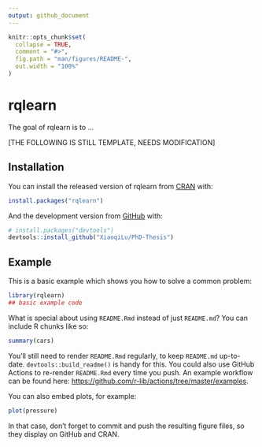 ```yaml
---
output: github_document
---
```


<!-- README.md is generated from README.Rmd. Please edit that file -->

```r
knitr::opts_chunk$set(
  collapse = TRUE,
  comment = "#>",
  fig.path = "man/figures/README-",
  out.width = "100%"
)
```

# rqlearn

<!-- badges: start -->
<!-- badges: end -->

The goal of rqlearn is to ...

[THE FOLLOWING IS STILL TEMPLATE, NEEDS MODIFICATION]

## Installation

You can install the released version of rqlearn from [CRAN](https://CRAN.R-project.org) with:

``` r
install.packages("rqlearn")
```

And the development version from [GitHub](https://github.com/) with:

``` r
# install.packages("devtools")
devtools::install_github("XiaoqiLu/PhD-Thesis")
```
## Example

This is a basic example which shows you how to solve a common problem:

```r
library(rqlearn)
## basic example code
```

What is special about using `README.Rmd` instead of just `README.md`? You can include R chunks like so:

```r
summary(cars)
```

You'll still need to render `README.Rmd` regularly, to keep `README.md` up-to-date. `devtools::build_readme()` is handy for this. You could also use GitHub Actions to re-render `README.Rmd` every time you push. An example workflow can be found here: <https://github.com/r-lib/actions/tree/master/examples>.

You can also embed plots, for example:

```r
plot(pressure)
```

In that case, don't forget to commit and push the resulting figure files, so they display on GitHub and CRAN.
